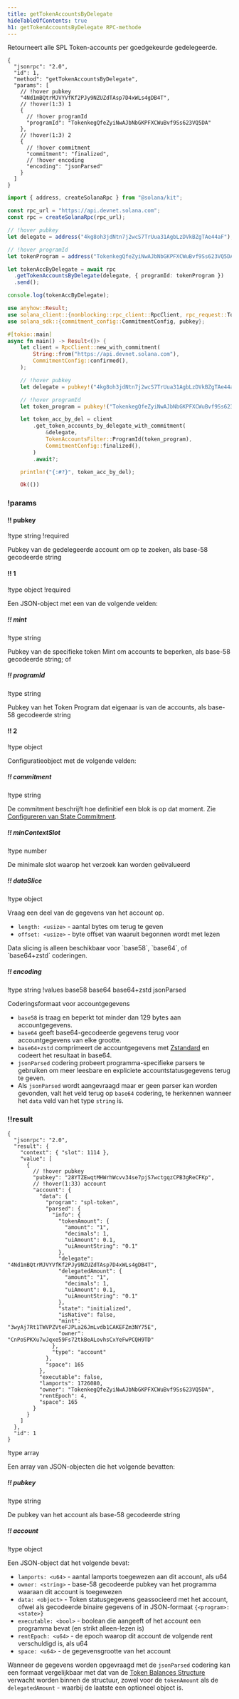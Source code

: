 ```yaml
---
title: getTokenAccountsByDelegate
hideTableOfContents: true
h1: getTokenAccountsByDelegate RPC-methode
---
```


Retourneert alle SPL Token-accounts per goedgekeurde gedelegeerde.

<APIMethod>

```jsonc !!request curl
{
  "jsonrpc": "2.0",
  "id": 1,
  "method": "getTokenAccountsByDelegate",
  "params": [
    // !hover pubkey
    "4Nd1mBQtrMJVYVfKf2PJy9NZUZdTAsp7D4xWLs4gDB4T",
    // !hover(1:3) 1
    {
      // !hover programId
      "programId": "TokenkegQfeZyiNwAJbNbGKPFXCWuBvf9Ss623VQ5DA"
    },
    // !hover(1:3) 2
    {
      // !hover commitment
      "commitment": "finalized",
      // !hover encoding
      "encoding": "jsonParsed"
    }
  ]
}
```

```ts !!request title="Kit"
import { address, createSolanaRpc } from "@solana/kit";

const rpc_url = "https://api.devnet.solana.com";
const rpc = createSolanaRpc(rpc_url);

// !hover pubkey
let delegate = address("4kg8oh3jdNtn7j2wcS7TrUua31AgbLzDVkBZgTAe44aF");

// !hover programId
let tokenProgram = address("TokenkegQfeZyiNwAJbNbGKPFXCWuBvf9Ss623VQ5DA");

let tokenAccByDelegate = await rpc
  .getTokenAccountsByDelegate(delegate, { programId: tokenProgram })
  .send();

console.log(tokenAccByDelegate);
```

```rs !!request title="Rust"
use anyhow::Result;
use solana_client::{nonblocking::rpc_client::RpcClient, rpc_request::TokenAccountsFilter};
use solana_sdk::{commitment_config::CommitmentConfig, pubkey};

#[tokio::main]
async fn main() -> Result<()> {
    let client = RpcClient::new_with_commitment(
        String::from("https://api.devnet.solana.com"),
        CommitmentConfig::confirmed(),
    );

    // !hover pubkey
    let delegate = pubkey!("4kg8oh3jdNtn7j2wcS7TrUua31AgbLzDVkBZgTAe44aF");

    // !hover programId
    let token_program = pubkey!("TokenkegQfeZyiNwAJbNbGKPFXCWuBvf9Ss623VQ5DA");

    let token_acc_by_del = client
        .get_token_accounts_by_delegate_with_commitment(
            &delegate,
            TokenAccountsFilter::ProgramId(token_program),
            CommitmentConfig::finalized(),
        )
        .await?;

    println!("{:#?}", token_acc_by_del);

    Ok(())
```

### !params

#### !! pubkey

!type string !required

Pubkey van de gedelegeerde account om op te zoeken, als base-58 gecodeerde
string

#### !! 1

!type object !required

Een JSON-object met een van de volgende velden:

##### !! mint

!type string

Pubkey van de specifieke token Mint om accounts te beperken, als base-58
gecodeerde string; of

##### !! programId

!type string

Pubkey van het Token Program dat eigenaar is van de accounts, als base-58
gecodeerde string

#### !! 2

!type object

Configuratieobject met de volgende velden:

##### !! commitment

!type string

De commitment beschrijft hoe definitief een blok is op dat moment. Zie
[Configureren van State Commitment](/docs/rpc#configuring-state-commitment).

##### !! minContextSlot

!type number

De minimale slot waarop het verzoek kan worden geëvalueerd

##### !! dataSlice

!type object

Vraag een deel van de gegevens van het account op.

- `length: <usize>` - aantal bytes om terug te geven
- `offset: <usize>` - byte offset van waaruit begonnen wordt met lezen

<Callout type="info">
  Data slicing is alleen beschikbaar voor `base58`, `base64`, of `base64+zstd`
  coderingen.
</Callout>

##### !! encoding

!type string !values base58 base64 base64+zstd jsonParsed

Coderingsformaat voor accountgegevens

- `base58` is traag en beperkt tot minder dan 129 bytes aan accountgegevens.
- `base64` geeft base64-gecodeerde gegevens terug voor accountgegevens van elke
  grootte.
- `base64+zstd` comprimeert de accountgegevens met
  [Zstandard](https://facebook.github.io/zstd/) en codeert het resultaat in
  base64.
- `jsonParsed` codering probeert programma-specifieke parsers te gebruiken om
  meer leesbare en expliciete accountstatusgegevens terug te geven.
- Als `jsonParsed` wordt aangevraagd maar er geen parser kan worden gevonden,
  valt het veld terug op `base64` codering, te herkennen wanneer het `data` veld
  van het type `string` is.

### !!result

```jsonc !response
{
  "jsonrpc": "2.0",
  "result": {
    "context": { "slot": 1114 },
    "value": [
      {
        // !hover pubkey
        "pubkey": "28YTZEwqtMHWrhWcvv34se7pjS7wctgqzCPB3gReCFKp",
        // !hover(1:33) account
        "account": {
          "data": {
            "program": "spl-token",
            "parsed": {
              "info": {
                "tokenAmount": {
                  "amount": "1",
                  "decimals": 1,
                  "uiAmount": 0.1,
                  "uiAmountString": "0.1"
                },
                "delegate": "4Nd1mBQtrMJVYVfKf2PJy9NZUZdTAsp7D4xWLs4gDB4T",
                "delegatedAmount": {
                  "amount": "1",
                  "decimals": 1,
                  "uiAmount": 0.1,
                  "uiAmountString": "0.1"
                },
                "state": "initialized",
                "isNative": false,
                "mint": "3wyAj7Rt1TWVPZVteFJPLa26JmLvdb1CAKEFZm3NY75E",
                "owner": "CnPoSPKXu7wJqxe59Fs72tkBeALovhsCxYeFwPCQH9TD"
              },
              "type": "account"
            },
            "space": 165
          },
          "executable": false,
          "lamports": 1726080,
          "owner": "TokenkegQfeZyiNwAJbNbGKPFXCWuBvf9Ss623VQ5DA",
          "rentEpoch": 4,
          "space": 165
        }
      }
    ]
  },
  "id": 1
}
```

!type array

Een array van JSON-objecten die het volgende bevatten:

##### !! pubkey

!type string

De pubkey van het account als base-58 gecodeerde string

##### !! account

!type object

Een JSON-object dat het volgende bevat:

- `lamports: <u64>` - aantal lamports toegewezen aan dit account, als u64
- `owner: <string>` - base-58 gecodeerde pubkey van het programma waaraan dit
  account is toegewezen
- `data: <object>` - Token statusgegevens geassocieerd met het account, ofwel
  als gecodeerde binaire gegevens of in JSON-formaat `{<program>: <state>}`
- `executable: <bool>` - boolean die aangeeft of het account een programma bevat
  (en strikt alleen-lezen is)
- `rentEpoch: <u64>` - de epoch waarop dit account de volgende rent verschuldigd
  is, als u64
- `space: <u64>` - de gegevensgrootte van het account

Wanneer de gegevens worden opgevraagd met de `jsonParsed` codering kan een
formaat vergelijkbaar met dat van de
[Token Balances Structure](/docs/rpc/json-structures#token-balances) verwacht
worden binnen de structuur, zowel voor de `tokenAmount` als de
`delegatedAmount` - waarbij de laatste een optioneel object is.

</APIMethod>

